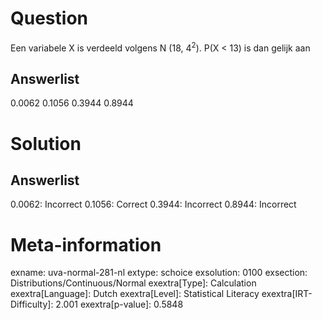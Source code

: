 Question
========

Een variabele X is verdeeld volgens N (18, 4^2^). P(X \< 13) is dan
gelijk aan

Answerlist
----------

0.0062
0.1056
0.3944
0.8944

Solution
========

Answerlist
----------

0.0062: Incorrect
0.1056: Correct
0.3944: Incorrect
0.8944: Incorrect

Meta-information
================
exname: uva-normal-281-nl
extype: schoice
exsolution: 0100
exsection: Distributions/Continuous/Normal
exextra[Type]: Calculation
exextra[Language]: Dutch
exextra[Level]: Statistical Literacy
exextra[IRT-Difficulty]: 2.001
exextra[p-value]: 0.5848
